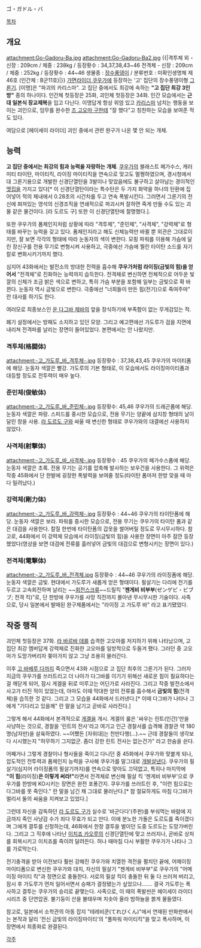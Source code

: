 ゴ・ガドル・バ

[[목차]]

== 개요 ==
attachment:Go-Gadoru-Ba.jpg
attachment:Go-Gadoru-Ba2.jpg
{{|격투체 외 - 신장 : 209cm / 체중 : 238kg / 등장홧수 : 34,37,38,43~46
전격체 - 신장 : 209cm / 체중 : 252kg / 등장홧수 : 44~46
생물종 : [[장수풍뎅이]] / 분류번호 : 미확인생명체 제46호 (인간체 : B군11호)|}}
[[가면라이더 쿠우가]]에 등장하는 '고' 집단의 장수풍뎅이형 [[그론기]]. [이명]은 "파괴의 카리스마". 고 집단 중에서도 최강에 속하는 '''"고 집단 최강 3인방"''' 중의 하나이다. 인간체 첫등장은 25화, 괴인체 첫등장은 34화. 인간 모습에서는 '''근대 일본식 장교제복'''을 입고 다닌다. 이명답게 항상 위엄 있고 [[카리스마]] 넘치는 행동을 보이는 괴인으로, 임무를 완수한 [[즈 고오마 구]]한테 "잘 했다"고 칭찬하는 모습을 보여준 적도 있다. 

여담으로 [헤이세이 라이더] 괴인 중에서 관련 완구가 나온 몇 안 되는 개체. 

== 능력 ==
'''고 집단 중에서는 최강의 힘과 능력을 자랑하는 개체'''. [[쿠우가]]의 블래스트 페가수스, 캐러미티 타이탄, 마이티킥, 라이징 마이티킥을 연속으로 맞고도 멀쩡하였으며, 경시청에서 대 그론기용으로 개발한 신경단열탄을 3발이나 맞았음에도 불구하고 살아남는 경이적인 [[맷집]]을 가지고 있다[* 이 신경단열탄이라는 특수탄은 두 가지 화약을 하나의 탄환에 집어넣어 적의 체내에서 0.28초의 시간차를 두고 연속 폭발시킨다. 그러면서 그론기의 전신에 펴져있는 영석의 신경조직을 연쇄적으로 파괴시켜 잘하면 죽게 만들 수도 있는 괴물 같은 물건이다. [라 도르도 구] 또한 이 신경단열탄에 절명했다.].

또한 쿠우가의 폼체인지처럼 상황에 따라 "격투체", "준민체", "사격체", "강력체"로 형태를 바꾸는 능력을 갖고 있다. 폼체인지라고 해도 신체능력만 바뀔 뿐 외관은 그대로이지만, 잘 보면 각각의 형태에 따라 눈동자의 색이 변한다. 모핑 파워를 이용해 가슴에 달린 장신구를 전용 무기로 변형시켜 사용하고, 극중에선 가슴에 찔린 타이탄 소드를 자기 칼로 변화시키기까지 했다.

심지어 43화에서는 발전소의 방대한 전력을 흡수해 '''쿠우가처럼 라이징(금빛의 힘)을 얻어서''' "전격체"로 진화하는 능력까지 습득한다. 전격체로 변신하면 전체적으로 어두운 빛깔의 신체가 조금 밝은 색으로 변하고, 특히 가슴 부분을 포함해 일부는 금빛으로 확 바뀐다. 눈동자 역시 금빛으로 변한다. 극중에선 "너희들이 만든 힘(전기)으로 죽여주마" 란 대사를 하기도 한다. 

여러모로 최종보스인 [[운 다그바 제바]]의 앞을 장식하기에 부족함이 없는 무게감있는 적.

폐기 설정에서는 방패도 소지하고 있던 모양. 그리고 예고편에선 가도루가 검을 지면에 내리쳐 전격파를 날리는 장면이 들어있었다. 본편에서는 안 나왔지만.

=== 격투체(格闘体) ===
attachment:-고_가도루_바_격투체-.jpg
등장홧수 : 37,38,43,45
쿠우가의 마이티폼에 해당. 눈동자 색깔은 빨강. 가도루의 기본 형태로, 이 모습에서도 라이징마이티폼과 대등할 정도로 전투력이 매우 높다. 

=== 준민체(俊敏体) ===
attachment:-고_가도루_바_준민체-.jpg
등장홧수: 45,46
쿠우가의 드래곤폼에 해당. 눈동자 색깔은 파랑. 스피드를 중시한 모습으로, 전용 무기는 양끝에 삼지창 형태의 날이 달린 창을 사용. [[라 도르도 구]]와 싸울 때 변신한 형태로 쿠우가와의 대결에선 사용하지 않았다.
 
=== 사격체(射撃体) ===
attachment:-고_가도루_바_사격체-.jpg
등장홧수 : 45
쿠우가의 페가수스폼에 해당. 눈동자 색깔은 초록. 전용 무기는 공기를 압축해 발사하는 보우건을 사용한다. 그 위력은 작중 45화에서 단 한발에 굉장한 폭발력을 보여줄 정도(타이탄 폼마저 한방 맞을 때 마다 밀려났다.) 

=== 강력체(剛力体) ===
attachment:-고_가도루_바_강력체-.jpg
등장홧수 : 44~46
쿠우가의 타이탄폼에 해당. 눈동자 색깔은 보라. 파워를 중시한 모습으로, 전용 무기는 쿠우가의 타이탄 폼과 같은 대검을 사용한다. 칼질 한번에 타이탄폼의 갑옷을 썰어버릴 정도로 무시무시하다. 참고로, 44화에서 이 강력체 모습에서 라이징(금빛의 힘)을 사용한 장면이 아주 잠깐 등장했었다(영상을 보면 대검에 전류를 흘러넣어 금빛의 대검으로 변형시키는 장면이 있다.)
 
=== 전격체(電撃体) ===
attachment:-고_가도루_바_전격체.jpg
등장홧수 : 44~46
쿠우가의 라이징폼에 해당. 눈동자 색깔은 금빛. 현대에서 가도루가 새롭게 얻은 형태이다. 필살기는 다리에 전기를 두르고 고속회전하며 날리는 ~~[[회전스크류]]~~드릴킥  "'''젠게비 비부부'''(ゼンゲビ・ビブブ; 전격 킥)"로, 단 한방에 쿠우가를 사망 직전까지 몰아낸 무시무시한 기술이다. 사족으로, 당시 일본에서 발매된 완구제품에서는 "라이징 고 가도루 바" 라고 표기됐었다.

== 작중 행적 ==
괴인체 첫등장은 37화. [[라 바르바 데]]를 습격한 고오마를 저지하기 위해 나타났으며, 고 집단 최강 멤버답게 강력체로 진화한 고오마를 일방적으로 두들겨 팼다. 그러던 중 고오마가 도망가버리자 쫒아가지 않고 그냥 조용히 물러간다.

이후 [[고 바베루 다]]까지 죽으면서 43화 시점으로 고 집단 최후의 그론기가 된다. 그러자 지금의 쿠우가를 쓰러트리고 더 나아가 다그바를 이기기 위해선 새로운 힘이 필요하다는 걸 깨닫게 되어, 잠시 게겔을 뒤로 미루고는 어딘가로 사라진다. 그리고 작중 발전소에서 사고가 터진 적이 있었는데, 아마도 이때 막대한 양의 전류를 흡수해서 '''금빛의 힘'''(전격체)을 습득한 것 같다. 그리고 그 모습을 44화에서 드러낸다.[* 이때 다그바가 나타나 그에게 "기다리고 있을께" 란 말을 남기고 곧바로 사라진다.]

그렇게 해서 44화에서 본격적으로 [[게겔]]을 개시. 게겔의 룰은 '싸우는 린트(인간)'만을 사냥하는 것으로, 경찰을 '린트의 전사'라고 여기고 인근 경찰서를 습격해 경찰관 약 180명(남자만)을 살육하였다. ~~어쨌든 [자위대]는 천만다행(...).~~ 근데 경찰들이 생각보다 시시했는지 "허무하기 그지없군. 좀더 강한 린트 전사는 없는건가" 라고 한숨을 쉰다.

어째거나 그렇게 경찰이나 형사들을 죽이고 다니던 중 45화에서 쿠우가와 맞붙게 되나, 압도적인 전투력과 폼체인지 능력을 구사해 쿠우가를 말그대로 [[개발살]]낸다. 쿠우가의 필살기(심지어 라이징폼의 필살기까지)를 연속으로 맞아도 끄덕없고, 특히나 마지막에 '''"이 힘'''(라이징)'''은 이렇게 써라!"'''라면서 전격체로 변신해 필살 킥 '젠게비 비부부'으로 쿠우가를 한방에 KO시키는 장면은 완전 포퐁간지. 쿠우가를 쓰러트린 후, "이런 힘으로는 다그바를 못 죽인다." 란 말을 남긴 채 그대로 물러난다.[* 참 절묘하게도 마침 다그바가 멀리서 둘의 싸움을 지켜보고 있었다.]

그런데 자신을 감독하던 [[라 도르도 구]]가 실수로 '바군다다'(주판)를 부숴먹는 바람에 지금까지 죽인 사냥감 수가 죄다 무효가 되고 만다. 이에 분노한 가돌은 도르도를 죽이겠다며 그에게 결투를 신청하는데, 46화에서 한창 결투을 벌이던 도중 도르도는 도망가버린다. 그리고 그 직후에 나타난 [[이치죠 카오루]]의 신경단열탄에 맞고 쓰러지나, 곧바로 상처를 회복시키고 이치죠를 죽이려 달려든다. 허나 때마침 다시 부활한 쿠우가가 나타나 그를 가로막는다.

전기충격을 받아 이전보다 훨씬 강해진 쿠우가와 치열한 격전을 펼치던 끝에, 어메이징 마이티폼으로 변신한 쿠우가와 대치, 자신의 필살기 "젠게비 비부부"로 쿠우가의 "어메이징 마이티 킥"과 정면으로 충돌한다. 서로의 필살 킥이 충돌한 뒤 둘 다 쓰러져 버리고, 잠시 후 가도루가 먼저 일어서면서 승패가 결정됐는가 싶었으나……. 결국 가도루는 폭사하고 결투는 쿠우가의 승리로 끝맺는다. 사족으로, 이 때의 폭발씬은 헤이세이 라이더 시리즈 중 단연압권. 불기둥이 산을 불태우며 치솟아 올라 밤하늘을 붉게 물들였다.

참고로, 일본에서 소학관의 아동 잡지 "테레비쿤(てれびくん)"에서 연재된 만화판에서는 본작과 달리 '전신 금빛의 라이징마이티'의 "풀파워 마이티킥"을 맞고 폭사하며, 이 장면에서 최종화로 완결된다.


[[각주]]
